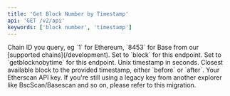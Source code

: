```yaml
---
title: 'Get Block Number by Timestamp'
api: 'GET /v2/api'
keywords: ['block number', 'timestamp']
---
```



<CreditChip description="Returns the block number mined at a given timestamp" />

<ParamField query="chainid" type="string" default="1">
  Chain ID you query, eg `1` for Ethereum, `8453` for Base from our [supported chains](/development).
</ParamField>
<ParamField query="module" type="string" default="block">
  Set to `block` for this endpoint.
</ParamField>
<ParamField query="action" type="string" default="getblocknobytime">
  Set to `getblocknobytime` for this endpoint.
</ParamField>
<ParamField query="timestamp" type="integer" default="1578638524">
  Unix timestamp in seconds.
</ParamField>
<ParamField query="closest" type="string" default="before">
  Closest available block to the provided timestamp, either `before` or `after`.
</ParamField>
<ParamField query="apikey" type="string">
  Your Etherscan API key. If you're still using a legacy key from another explorer like BscScan/Basescan and so on, please refer to this migration.
</ParamField>

